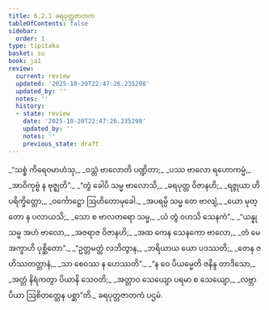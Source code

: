 ```yaml
---
title: 6.2.1 ခရပုတ္တဇာတက
tableOfContents: false
sidebar:
  order: 1
type: tipitaka
basket: su
book: ja1
review:
  current: review
  updated: '2025-10-20T22:47:26.235298'
  updated_by: ''
  notes: ''
  history:
  - state: review
    date: '2025-10-20T22:47:26.235298'
    updated_by: ''
    notes: ''
    previous_state: draft
---
```



<DynamicBreadcrumb />


<ReviewStatus review={frontmatter.review} showDetails={true} />

<HypothesisAnnotation frontmatter={frontmatter} />

<Division number="77" book="ja1" e="ch" v="22" p="146">

<Paragraph number="1406" type="verses" book="ja1">
_“သစ္စံ ကိရေဝမာဟံသု,_  
_ဝသ္တံ ဗာလောတိ ပဏ္ဍိတာ;_  
_ပဿ ဗာလော ရဟောကမ္မံ,_  
_အာဝိကုဗ္ဗံ န ဗုဇ္ဈတိ”._  

</Paragraph>

</Division>
<Division number="78" book="ja1" e="ch" v="22" p="146">

<Paragraph number="1407" type="verses" book="ja1">
_“တွံ ခေါပိ သမ္မ ဗာလောသိ,_  
_ခရပုတ္တ ဝိဇာနဟိ;_  
_ရဇ္ဇုယာ ဟိ ပရိက္ခိတ္တော,_  
_ဝင်္ကောဋ္ဌော ဩဟိတောမုခေါ._  

</Paragraph>

</Division>
<Division number="79" book="ja1" e="ch" v="22" p="146">

<Paragraph number="1408" type="verses" book="ja1">
_အပရမ္ပိ သမ္မ တေ ဗာလျံ,_  
_ယော မုတ္တော န ပလာယသိ;_  
_သော စ ဗာလတရော သမ္မ,_  
_ယံ တွံ ဝဟသိ သေနကံ”._  

</Paragraph>

</Division>
<Division number="80" book="ja1" e="ch" v="22" p="146">

<Paragraph number="1409" type="verses" book="ja1">
_“ယန္နု သမ္မ အဟံ ဗာလော,_  
_အဇရာဇ ဝိဇာနဟိ;_  
_အထ ကေန သေနကော ဗာလော,_  
_တံ မေ အက္ခာဟိ ပုစ္ဆိတော”._  

</Paragraph>

</Division>
<Division number="81" book="ja1" e="ch" v="22" p="146">

<Paragraph number="1410" type="verses" book="ja1">
_“ဥတ္တမတ္ထံ လဘိတွာန,_  
_ဘရိယာယ ယော ပဒဿတိ;_  
_တေန ဇဟိဿတတ္တာနံ,_  
_သာ စေဝဿ န ဟေဿတိ”._  

</Paragraph>

</Division>
<Division number="82" book="ja1" e="ch" v="22" p="147">

<Paragraph number="1411" type="verses" book="ja1">
_“န ဝေ ပိယမ္မေတိ ဇနိန္ဒ တာဒိသော,_  
_အတ္တံ နိရံကတွာ ပိယာနိ သေဝတိ;_  
_အတ္တာဝ သေယျော ပရမာ စ သေယျော,_  
_လဗ္ဘာ ပိယာ ဩစိတတ္ထေန ပစ္ဆာ”တိ._  


</Paragraph>
</Division>

<Paragraph number="1412" type="center" book="ja1">
ခရပုတ္တဇာတကံ ပဌမံ.
</Paragraph>